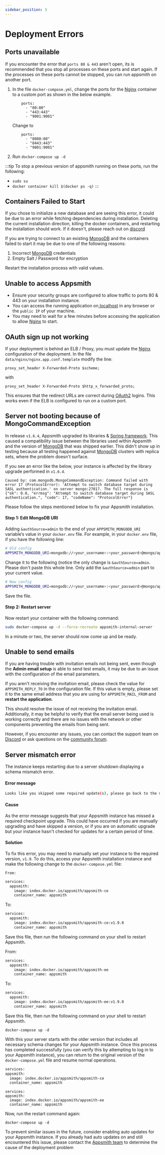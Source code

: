 ```yaml
---
sidebar_position: 3
---
```


# Deployment Errors

## Ports unavailable

If you encounter the error that ```ports 80 & 443``` aren't open, its is recommended that you stop all processes on these ports and start again. If the processes on these ports cannot be stopped, you can run appsmith on another port.

1.  In the file `docker-compose.yml`, change the ports for the [Nginx](https://www.nginx.com) container to a custom port as shown in the below example.

    ```
        ports:
          - "80:80"
          - "443:443"
          - "9001:9001"
    ```

    Change to

    ```
        ports:
          - "8080:80"
          - "8443:443"
          - "9801:9001"
    ```
2. Run `docker-compose up -d`

:::tip
To stop a previous version of appsmith running on these ports, run the following:

* ```sudo su```
* ```docker container kill $(docker ps -q)```
:::

## Containers Failed to Start

If you chose to initialize a new database and are seeing this error, it could be due to an error while fetching dependencies during installation. Deleting the current installation direction, killing the docker containers, and restarting the installation should work. If it doesn't, please reach out on [discord](https://discord.com/invite/rBTTVJp)

If you are trying to connect to an existing [MongoDB](../../reference/datasources/querying-mongodb/) and the containers failed to start it may be due to one of the following reasons:

1. Incorrect [MongoDB](../../reference/datasources/querying-mongodb/) credentials
2. Empty Salt / Password for encryption

Restart the installation process with valid values.

## Unable to access Appsmith

* Ensure your security groups are configured to allow traffic to ports 80 & 443 on your installation instance.
* You can access the running application on[ localhost](http://localhost) in any browser or the `public IP` of your machine.
* You may need to wait for a few minutes before accessing the application to allow [Nginx](https://www.nginx.com) to start.

## OAuth sign up not working

If your deployment is behind an ELB / Proxy, you must update the [Nginx](https://www.nginx.com) configuration of the deployment. In the file `data/nginx/nginx.app.conf.template` modify the line:

```
proxy_set_header X-Forwarded-Proto $scheme;
```

with

```
proxy_set_header X-Forwarded-Proto $http_x_forwarded_proto;
```

This ensures that the redirect URLs are correct during [OAuth2](/core-concepts/connecting-to-data-sources/authentication/authentication-type/oauth2-authentication/) logins. This works even if the ELB is configured to run on a custom port.

## Server not booting because of MongoCommandException

In release `v1.6.4`, Appsmith upgraded its libraries & [Spring framework](https://spring.io/projects/spring-framework). This caused a compatibility issue between the libraries used within Appsmith and the version of [MongoDB](/reference/datasources/querying-mongodb/) that was shipped earlier. This didn't show up in testing because all testing happened against [MongoDB](/reference/datasources/querying-mongodb/) clusters with replica sets, where the problem doesn't surface.


If you see an error like the below, your instance is affected by the library upgrade performed in `v1.6.4`.

```
Caused by: com.mongodb.MongoCommandException: Command failed with error 17 (ProtocolError): 'Attempt to switch database target during SASL authentication.' on server mongo:27017. The full response is {"ok": 0.0, "errmsg": "Attempt to switch database target during SASL authentication.", "code": 17, "codeName": "ProtocolError"}
```

Please follow the steps mentioned below to fix your Appsmith installation.

#### Step 1: Edit MongoDB URI

Adding `&authSource=admin` to the end of your `APPSMITH_MONGODB_URI` variable’s value in your `docker.env` file. For example, in your `docker.env` file, if you have the following line:

```bash
# Old config
APPSMITH_MONGODB_URI=mongodb://<your_username>:<your_password>@mongo/appsmith?retryWrites=true
```

Change it to the following (notice the only change is `&authSource=admin`. Please don't paste this whole line. Only add the `&authSource=admin` part to your current value.

```bash
# New config
APPSMITH_MONGODB_URI=mongodb://<your_username>:<your_password>@mongo/appsmith?retryWrites=true&authSource=admin
```

Save the file.

#### Step 2: Restart server

Now restart your container with the following command:

```bash
sudo docker-compose up -d --force-recreate appsmith-internal-server
```

In a minute or two, the server should now come up and be ready.


## Unable to send emails

If you are having trouble with invitation emails not being sent, even though the **Admin email setup** is able to send test emails, it may be due to an issue with the configuration of the email parameters.

If you aren't receiving the invitation email, please check the value for ```APPSMITH_REPLY_TO``` in the configuration file. If this value is empty, please set it to the same email address that you are using for ```APPSMITH_MAIL_FROM``` and **restart the application**.

This should resolve the issue of not receiving the invitation email. Additionally, it may be helpful to verify that the email server being used is working correctly and there are no issues with the network or other components preventing the emails from being sent.

However, if you encounter any issues, you can contact the support team on [Discord](https://discord.com/invite/rBTTVJp) or ask questions on the [community forum](https://community.appsmith.com).

## Server mismatch error

The instance keeps restarting due to a server shutdown displaying a schema mismatch error.

#### Error message

```bash
Looks like you skipped some required update(s), please go back to the mandatory upgrade path v1.9, or refer to ''https://docs.appsmith.com/'' for more info
```

#### Cause
As the error message suggests that your Appsmith instance has missed a required checkpoint upgrade. This could have occurred if you are manually upgrading and have skipped a version, or if you are on automatic upgrade but your instance hasn't checked for updates for a certain period of time.

#### Solution

To fix this error, you may need to manually set your instance to the required version, `v1.9`. To do this, access your Appsmith installation instance and make the following change to the `docker-compose.yml` file:

<Tabs groupId="operating-systems">
  <TabItem value="CE" label="Community Edition" default>
  
    From:

```bash
services:
  appsmith:
    image: index.docker.io/appsmith/appsmith-ce
    container_name: appsmith
```

To:

```bash
services:
  appsmith:
    image: index.docker.io/appsmith/appsmith-ce:v1.9.0
    container_name: appsmith
```

Save this file, then run the following command on your shell to restart Appsmith.
</TabItem>

   <TabItem value="BE" label="Business Edition">
   
From:

```bash
services:
  appsmith:
    image: index.docker.io/appsmith/appsmith-ee
    container_name: appsmith
```

To:

```bash
services:
  appsmith:
    image: index.docker.io/appsmith/appsmith-ee:v1.9.0
    container_name: appsmith
```

Save this file, then run the following command on your shell to restart Appsmith.
   
   
   </TabItem>
</Tabs>

```
docker-compose up -d
```

With this your server starts with the older version that includes all necessary schema changes for your Appsmith instance. Once this process has completed successfully (you can verify this by attempting to log in to your Appsmith instance), you can return to the original version of the `docker-compose.yml` file and resume normal operations.


<Tabs groupId="operating-systems">
  <TabItem value="CE" label="Community Edition" default>

  ```bash
  services:
  appsmith:
    image: index.docker.io/appsmith/appsmith-ce
    container_name: appsmith
  ```
  
  </TabItem>
  <TabItem value="BE" label="Business Edition">

  ```
services:
  appsmith:
    image: index.docker.io/appsmith/appsmith-ee
    container_name: appsmith
  ```
  </TabItem>
</Tabs>


Now, run the restart command again: 

 ```
 docker-compose up -d
  ```

To prevent similar issues in the future, consider enabling auto updates for your Appsmith instance. If you already had auto updates on and still encountered this issue, please contact the [Appsmith team](https://discord.com/invite/rBTTVJp) to determine the cause of the deployment problem